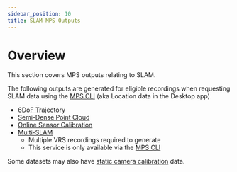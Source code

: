 ```yaml
---
sidebar_position: 10
title: SLAM MPS Outputs
---
```


# Overview
This section covers MPS outputs relating to SLAM.

The following outputs are generated for eligible recordings when requesting SLAM data using the [MPS CLI](/ARK/mps/request_mps/mps_cli.mdx) (aka Location data in the Desktop app)

* [6DoF Trajectory](mps_trajectory.mdx)
* [Semi-Dense Point Cloud](mps_pointcloud.mdx)
* [Online Sensor Calibration](mps_calibration.mdx)
* [Multi-SLAM](mps_multi_slam.mdx)
    * Multiple VRS recordings required to generate
    * This service is only available via the [MPS CLI](/ARK/mps/request_mps/mps_cli.mdx)

Some datasets may also have [static camera calibration](mps_calibration.mdx) data.
